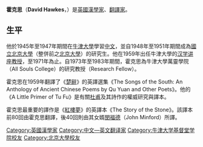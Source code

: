 {{Otheruses|霍克斯}}
{{NoteTA
|T=zh-cn:霍克斯;zh-tw:霍克思;
|1=zh-cn:霍克斯;zh-tw:霍克思;}}
{{Infobox scientist
| name        = 霍克斯<br>David Hawkes
| image = 
| birth_date  =   {{birth date|1923|07|06|df=yes}}
| birth_place = {{GBR}}[[倫敦|倫敦]]
| death_date  =  {{nowrap|{{death date and age|2009|07|31|1923|07|06|df=yes}}}}
| fields      = 中文翻譯
| workplaces  = [[牛津大學|牛津大學]]
| spouse     = Jean Hawkes
| education  = 牛津大學<br />[[北京大學|北京大學]]
| death_place = {{UK}}[[牛津|牛津]]
| children = 4
}}
'''霍克思'''（'''David Hawkes'''，{{bd|1923年|7月6日|2009年|7月31日|catIdx=Hawkes, David}}）是[[英國|英國]][[漢學家|漢學家]]、[[翻譯家|翻譯家]]。

== 生平 ==
他於1945年至1947年期間在[[牛津大學|牛津大學]]學習[[中文|中文]]，並自1948年至1951年期間成為[[國立北京大學|國立北京大學]]（整併前之[[北京大學|北京大學]]）的研究生。他在1959年出任牛津大學的[[邵逸夫汉学讲座教授|汉学讲座教授]]，至1971年為止。自1973年至1983年期間，霍克思為牛津大學萬靈學院（All Souls College）的研究教授（Research Fellow）。

霍克思在1959年翻譯了《[[楚辭|楚辭]]》的英譯選集《The Songs of the South: An Anthology of Ancient Chinese Poems by Qu Yuan and Other Poets》。他的《A Little Primer of Tu Fu》是有關[[杜甫|杜甫]]及其詩作的權威研究與譯本。

霍克思最重要的譯作是《[[紅樓夢|紅樓夢]]》的英譯本《The Story of the Stone》。該譯本前80回由霍克思翻譯，後40回則由其女婿[[閔福德|閔福德]]（John Minford）所譯。

{{英國人小作品}}
{{Authority control}}

{{DEFAULTSORT:Hawkes, David}}
[[Category:英國漢學家|Category:英國漢學家]]
[[Category:中文—英文翻译家|Category:中文—英文翻译家]]
[[Category:牛津大学基督堂学院校友|Category:牛津大学基督堂学院校友]]
[[Category:北京大學校友|Category:北京大學校友]]